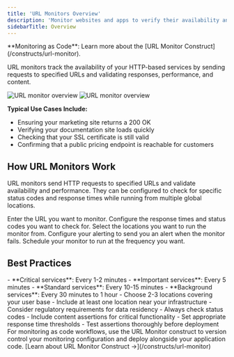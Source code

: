 ```yaml
---
title: 'URL Monitors Overview'
description: 'Monitor websites and apps to verify their availability and performance. '
sidebarTitle: Overview
---
```

<Tip>
**Monitoring as Code**: Learn more about the [URL Monitor Construct](/constructs/url-monitor).
</Tip>

URL monitors track the availability of your HTTP-based services by sending requests to specified URLs and validating responses, performance, and content.

<Frame>
<img 
  className="block dark:hidden" 
  src="/images/next/url-monitor-overview-light.png" 
  alt="URL monitor overview" 
/>
<img 
  className="hidden dark:block" 
  src="/images/next/url-monitor-overview-dark.png" 
  alt="URL monitor overview" 
/>
</Frame>



**Typical Use Cases Include:**

* Ensuring your marketing site returns a 200 OK
* Verifying your documentation site loads quickly
* Checking that your SSL certificate is still valid
* Confirming that a public pricing endpoint is reachable for customers

## How URL Monitors Work

URL monitors send HTTP requests to specified URLs and validate availability and performance. They can be configured to check for specific status codes and response times while running from multiple global locations.

<Steps>
<Step title="Enter your URL">
Enter the URL you want to monitor.
</Step>


<Step title="Configure Response Times and Status Codes">
Configure the response times and status codes you want to check for.
</Step>

<Step title="Select your locations">
Select the locations you want to run the monitor from.
</Step>


<Step title="Configure your alerting">
Configure your alerting to send you an alert when the monitor fails.
</Step>

<Step title="Schedule your monitor">
Schedule your monitor to run at the frequency you want.
</Step>


</Steps>




## Best Practices

<Accordion title="Choosing Frequencies">
- **Critical services**: Every 1-2 minutes
- **Important services**: Every 5 minutes
- **Standard services**: Every 10-15 minutes
- **Background services**: Every 30 minutes to 1 hour
</Accordion>

<Accordion title="Location Selection">
- Choose 2-3 locations covering your user base
- Include at least one location near your infrastructure
- Consider regulatory requirements for data residency
</Accordion>

<Accordion title="Assertion Strategy">
- Always check status codes
- Include content assertions for critical functionality
- Set appropriate response time thresholds
- Test assertions thoroughly before deployment
</Accordion>

<Accordion title="Implement as a Construct">
For monitoring as code workflows, use the URL Monitor construct to version control your monitoring configuration and deploy alongside your application code. [Learn about URL Monitor Construct →](/constructs/url-monitor)
</Accordion>
